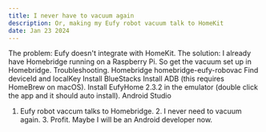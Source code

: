 ```yaml
---
title: I never have to vacuum again
description: Or, making my Eufy robot vacuum talk to HomeKit 
date: Jan 23 2024
---
```


The problem: Eufy doesn't integrate with HomeKit.
The solution: I already have Homebridge running on a Raspberry Pi. So get the vacuum set up in Homebridge.
Troubleshooting.
Homebridge homebridge-eufy-robovac
Find deviceId and localKey
Install BlueStacks
Install ADB (this requires HomeBrew on macOS).
Install EufyHome 2.3.2 in the emulator (double click the app and it should auto install).
Android Studio


1. Eufy robot vaccum talks to Homebridge. 2. I never need to vacuum again. 3. Profit. Maybe I will be an Android developer now.